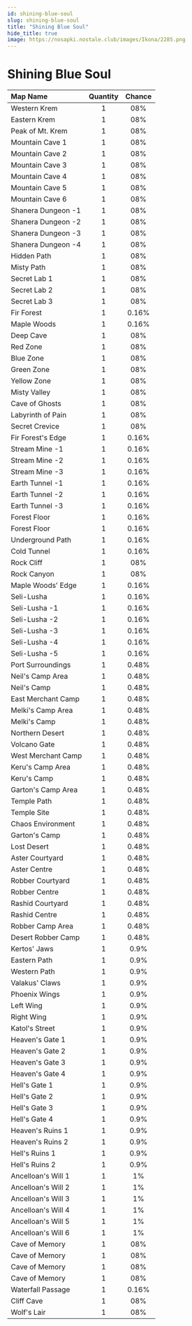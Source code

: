 ```yaml
---
id: shining-blue-soul
slug: shining-blue-soul
title: "Shining Blue Soul"
hide_title: true
image: https://nosapki.nostale.club/images/Ikona/2285.png
---
```



# <ItemIcon iconId="2285" height="32"/> Shining Blue Soul
|Map Name|Quantity|Chance|
|:--|:-:|:-:|
|Western Krem|1|08%|
|Eastern Krem|1|08%|
|Peak of Mt. Krem|1|08%|
|Mountain Cave 1|1|08%|
|Mountain Cave 2|1|08%|
|Mountain Cave 3|1|08%|
|Mountain Cave 4|1|08%|
|Mountain Cave 5|1|08%|
|Mountain Cave 6|1|08%|
|Shanera Dungeon -1|1|08%|
|Shanera Dungeon -2|1|08%|
|Shanera Dungeon -3|1|08%|
|Shanera Dungeon -4|1|08%|
|Hidden Path|1|08%|
|Misty Path|1|08%|
|Secret Lab 1|1|08%|
|Secret Lab 2|1|08%|
|Secret Lab 3|1|08%|
|Fir Forest|1|0.16%|
|Maple Woods|1|0.16%|
|Deep Cave|1|08%|
|Red Zone|1|08%|
|Blue Zone|1|08%|
|Green Zone|1|08%|
|Yellow Zone|1|08%|
|Misty Valley|1|08%|
|Cave of Ghosts|1|08%|
|Labyrinth of Pain|1|08%|
|Secret Crevice|1|08%|
|Fir Forest's Edge|1|0.16%|
|Stream Mine -1|1|0.16%|
|Stream Mine -2|1|0.16%|
|Stream Mine -3|1|0.16%|
|Earth Tunnel -1|1|0.16%|
|Earth Tunnel -2|1|0.16%|
|Earth Tunnel -3|1|0.16%|
|Forest Floor|1|0.16%|
|Forest Floor|1|0.16%|
|Underground Path|1|0.16%|
|Cold Tunnel|1|0.16%|
|Rock Cliff|1|08%|
|Rock Canyon|1|08%|
|Maple Woods' Edge|1|0.16%|
|Seli-Lusha|1|0.16%|
|Seli-Lusha -1|1|0.16%|
|Seli-Lusha -2|1|0.16%|
|Seli-Lusha -3|1|0.16%|
|Seli-Lusha -4|1|0.16%|
|Seli-Lusha -5|1|0.16%|
|Port Surroundings|1|0.48%|
|Neil's Camp Area|1|0.48%|
|Neil's Camp|1|0.48%|
|East Merchant Camp|1|0.48%|
|Melki's Camp Area|1|0.48%|
|Melki's Camp|1|0.48%|
|Northern Desert|1|0.48%|
|Volcano Gate|1|0.48%|
|West Merchant Camp|1|0.48%|
|Keru's Camp Area|1|0.48%|
|Keru's Camp|1|0.48%|
|Garton's Camp Area|1|0.48%|
|Temple Path|1|0.48%|
|Temple Site|1|0.48%|
|Chaos Environment|1|0.48%|
|Garton's Camp|1|0.48%|
|Lost Desert|1|0.48%|
|Aster Courtyard|1|0.48%|
|Aster Centre|1|0.48%|
|Robber Courtyard|1|0.48%|
|Robber Centre|1|0.48%|
|Rashid Courtyard|1|0.48%|
|Rashid Centre|1|0.48%|
|Robber Camp Area|1|0.48%|
|Desert Robber Camp|1|0.48%|
|Kertos' Jaws|1|0.9%|
|Eastern Path|1|0.9%|
|Western Path|1|0.9%|
|Valakus' Claws|1|0.9%|
|Phoenix Wings|1|0.9%|
|Left Wing|1|0.9%|
|Right Wing|1|0.9%|
|Katol's Street|1|0.9%|
|Heaven's Gate 1|1|0.9%|
|Heaven's Gate 2|1|0.9%|
|Heaven's Gate 3|1|0.9%|
|Heaven's Gate 4|1|0.9%|
|Hell's Gate 1|1|0.9%|
|Hell's Gate 2|1|0.9%|
|Hell's Gate 3|1|0.9%|
|Hell's Gate 4|1|0.9%|
|Heaven's Ruins 1|1|0.9%|
|Heaven's Ruins 2|1|0.9%|
|Hell's Ruins 1|1|0.9%|
|Hell's Ruins 2|1|0.9%|
|Ancelloan's Will 1|1|1%|
|Ancelloan's Will 2|1|1%|
|Ancelloan's Will 3|1|1%|
|Ancelloan's Will 4|1|1%|
|Ancelloan's Will 5|1|1%|
|Ancelloan's Will 6|1|1%|
|Cave of Memory|1|08%|
|Cave of Memory|1|08%|
|Cave of Memory|1|08%|
|Cave of Memory|1|08%|
|Waterfall Passage|1|0.16%|
|Cliff Cave|1|08%|
|Wolf's Lair|1|08%|

